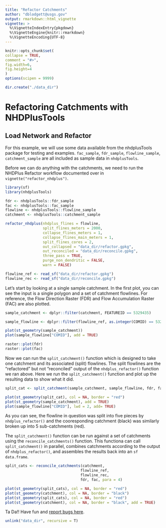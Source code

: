 ```yaml
---
title: "Refactor Catchments"
author: "dblodgett@usgs.gov"
output: rmarkdown::html_vignette
vignette: >
  %\VignetteIndexEntry{pkgdown}
  %\VignetteEngine{knitr::rmarkdown}
  %\VignetteEncoding{UTF-8}
---
```


  ```r
knitr::opts_chunk$set(
  collapse = TRUE,
  comment = "#>",
  fig.width=6,
  fig.height=4
)
options(scipen = 9999)
```
```r
dir.create("./data_dir")
```

# Refactoring Catchments with NHDPlusTools

## Load Network and Refactor

For this example, we will use some data available from the nhdplusTools package for testing and examples. `fac_sample`, `fdr_sample`, `flowline_sample`, `catchment_sample` are all included as sample data in `nhdplusTools`.

Before we can do anything with the catchments, we need to run the NHDPlus Refactor workflow documented over in `vignette("refactor_nhdplus")`.

```r
library(sf)
library(nhdplusTools)

fdr <- nhdplusTools::fdr_sample
fac <- nhdplusTools::fac_sample
flowline <- nhdplusTools::flowline_sample
catchment <- nhdplusTools::catchment_sample

refactor_nhdplus(nhdplus_flines = flowline,
                 split_flines_meters = 2000,
                 collapse_flines_meters = 1,
                 collapse_flines_main_meters = 1,
                 split_flines_cores = 2,
                 out_collapsed = "data_dir/refactor.gpkg",
                 out_reconciled = "data_dir/reconcile.gpkg",
                 three_pass = TRUE,
                 purge_non_dendritic = FALSE,
                 warn = FALSE)

flowline_ref <- read_sf("data_dir/refactor.gpkg")
flowline_rec <- read_sf("data_dir/reconcile.gpkg")
```

Let's start by looking at a single sample catchment. In the first plot, you can see the input is a single polygon and a set of catchment flowlines. For reference, the Flow Direction Raster (FDR) and Flow Accumulation Raster (FAC) are also plotted.

```r
sample_catchment <- dplyr::filter(catchment, FEATUREID == 5329435)

sample_flowline <- dplyr::filter(flowline_ref, as.integer(COMID) == 5329435)

plot(st_geometry(sample_catchment))
plot(sample_flowline["COMID"], add = TRUE)

raster::plot(fdr)
raster::plot(fac)
```

Now we can run the `split_catchment()` function which is designed to take one catchment and its associated (split) flowlines. The split flowlines are the "refactored" but not "reconciled" output of the `nhdplus_refactor()` function we ran above. Here we run the `split_catchment()` function and plot up the resulting data to show what it did.

```r
split_cat <- split_catchment(sample_catchment, sample_flowline, fdr, fac)

plot(st_geometry(split_cat), col = NA, border = "red")
plot(st_geometry(sample_catchment), add = TRUE)
plot(sample_flowline["COMID"], lwd = 2, add= TRUE)
```

As you can see, the flowline in question was split into five pieces by `nhdplus_refactor()` and the cooresponding catchment (black) was similarly broken up into 5 sub-catchments (red).

The `split_catchment()` function can be run against a set of catchments using the `reconcile_catchments()` function. This functiona can call `split_catchment()` in parallel, combines catchments according to the output of `nhdplus_refactor()`, and assembles the results back into an `sf` `data.frame`.

```r
split_cats <- reconcile_catchments(catchment, 
                                  flowline_ref, 
                                  flowline_rec, 
                                  fdr, fac, para = 4)

plot(st_geometry(split_cats), col = NA, border = "red")
plot(st_geometry(catchment), col = NA, border = "black")
plot(st_geometry(split_cats), col = NA, border = "red")
plot(st_geometry(catchment), col = NA, border = "black", add = TRUE)
```

Ta Da!! Have fun and [report bugs here](https://github.com/dblodgett-usgs/nhdplusTools/issues). 

```r
unlink("data_dir", recursive = T)
```
